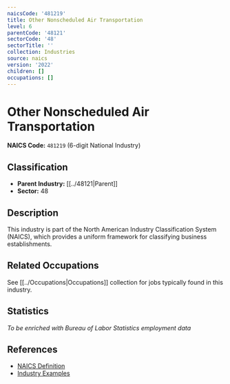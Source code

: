```yaml
---
naicsCode: '481219'
title: Other Nonscheduled Air Transportation
level: 6
parentCode: '48121'
sectorCode: '48'
sectorTitle: ''
collection: Industries
source: naics
version: '2022'
children: []
occupations: []
---
```

# Other Nonscheduled Air Transportation

**NAICS Code:** `481219` (6-digit National Industry)

## Classification

- **Parent Industry:** [[../48121|Parent]]
- **Sector:** 48

## Description

This industry is part of the North American Industry Classification System (NAICS), which provides a uniform framework for classifying business establishments.

## Related Occupations

See [[../Occupations|Occupations]] collection for jobs typically found in this industry.

## Statistics

*To be enriched with Bureau of Labor Statistics employment data*

## References

- [NAICS Definition](https://www.census.gov/naics/)
- [Industry Examples](https://www.census.gov/naics/2022NAICS/)
